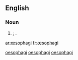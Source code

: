 ==English==

===Noun===
{{infl|en|noun}}

# {{alternative spelling of|{{l|en|oesophagi}}|nodot=t}}; {{plural of|{{l|en|œsophagus}}|nocap=t}}.

[[Category:British English forms|oesophagi]]
[[Category:English irregular plurals ending in "-i"|oesophagi]]
[[Category:English terms spelled with Œ|oesophagi]]

[[ar:œsophagi]]
[[fr:œsophagi]]